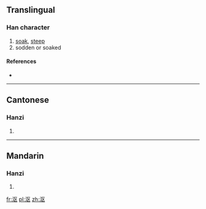 {{also|漚}}
==Translingual==

===Han character===
{{Han char|rn=85|rad=水|as=04|sn=7|four=|canj=水尸大 (ESK)}}

# [[soak]], [[steep]]
# sodden or soaked

====References====
* {{Han ref|kx=0612.121|hdz=31561.020|uh=6CA4|ud=27812}}

----

==Cantonese==

===Hanzi===
{{yue-hanzi|jyut=|y=au1, au3|tra=漚}}

# {{defn|Cantonese|sort=水04}}

----

==Mandarin==

===Hanzi===
{{cmn-hanzi|tra=漚|pin=[[òu]] ([[ou4]])|wg=ou<sup>4</sup>}}

# {{defn|Mandarin|sort=水04}}

[[fr:沤]]
[[pl:沤]]
[[zh:沤]]
